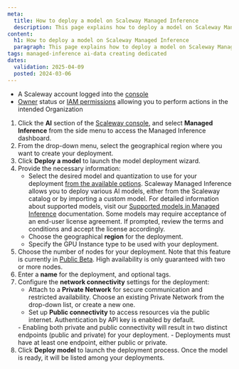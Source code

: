 ```yaml
---
meta:
  title: How to deploy a model on Scaleway Managed Inference
  description: This page explains how to deploy a model on Scaleway Managed Inference
content:
  h1: How to deploy a model on Scaleway Managed Inference
  paragraph: This page explains how to deploy a model on Scaleway Managed Inference
tags: managed-inference ai-data creating dedicated
dates:
  validation: 2025-04-09
  posted: 2024-03-06
---
```


<Macro id="requirements" />

- A Scaleway account logged into the [console](https://console.scaleway.com)
- [Owner](/iam/concepts/#owner) status or [IAM permissions](/iam/concepts/#permission) allowing you to perform actions in the intended Organization

1. Click the **AI** section of the [Scaleway console](https://console.scaleway.com/), and select **Managed Inference** from the side menu to access the Managed Inference dashboard.
2. From the drop-down menu, select the geographical region where you want to create your deployment.
3. Click **Deploy a model** to launch the model deployment wizard.
4. Provide the necessary information:
    - Select the desired model and quantization to use for your deployment [from the available options](/managed-inference/reference-content/).
        <Message type="important">
          Scaleway Managed Inference allows you to deploy various AI models, either from the Scaleway catalog or by importing a custom model. For detailed information about supported models, visit our [Supported models in Managed Inference](/managed-inference/reference-content/supported-models/) documentation.
        </Message>
        <Message type="note">
          Some models may require acceptance of an end-user license agreement. If prompted, review the terms and conditions and accept the license accordingly.
        </Message>
    - Choose the geographical **region** for the deployment.
    - Specify the GPU Instance type to be used with your deployment.
5. Choose the number of nodes for your deployment. Note that this feature is currently in [Public Beta](https://www.scaleway.com/betas/).
    <Message type="note">
      High availability is only guaranteed with two or more nodes.
    </Message>
6. Enter a **name** for the deployment, and optional tags.
7. Configure the **network connectivity** settings for the deployment:
    - Attach to a **Private Network** for secure communication and restricted availability. Choose an existing Private Network from the drop-down list, or create a new one.
    - Set up **Public connectivity** to access resources via the public internet. Authentication by API key is enabled by default.
    <Message type="important">
      - Enabling both private and public connectivity will result in two distinct endpoints (public and private) for your deployment.
      - Deployments must have at least one endpoint, either public or private.
    </Message>
8. Click **Deploy model** to launch the deployment process. Once the model is ready, it will be listed among your deployments.